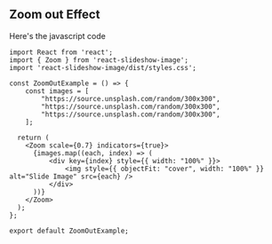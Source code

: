 
## Zoom out Effect

Here's the javascript code
```tsx
import React from 'react';
import { Zoom } from 'react-slideshow-image';
import 'react-slideshow-image/dist/styles.css';

const ZoomOutExample = () => {
    const images = [
        "https://source.unsplash.com/random/300x300",
        "https://source.unsplash.com/random/300x300",
        "https://source.unsplash.com/random/300x300",
    ];

  return (
    <Zoom scale={0.7} indicators={true}>
      {images.map((each, index) => (
          <div key={index} style={{ width: "100%" }}>
              <img style={{ objectFit: "cover", width: "100%" }} alt="Slide Image" src={each} />
          </div>
      ))}
    </Zoom>
  );
};

export default ZoomOutExample;
```

<Canvas>
    <Story id='examples-zoomout--default' height="500px" />
</Canvas>

<ArgsTable of={Zoom} />